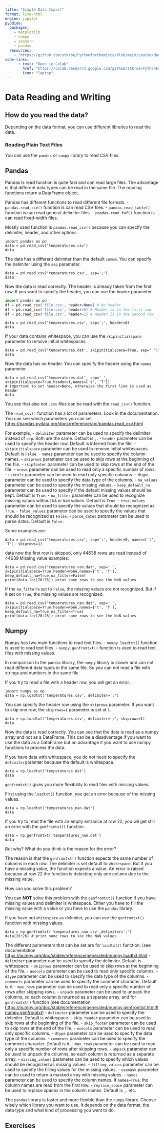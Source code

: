 ```yaml
---
title: "Simple Data Import"
format: live-html
engine: jupyter
pyodide:
  packages:
    - matplotlib
    - numpy
    - seaborn
    - pandas
  resources:
    - "https://github.com/stkroe/PythonforChemists/blob/main/course/data/"
code-links:
      - text: "Open in Colab"
        href: "https://colab.research.google.com/github/stkroe/PythonForChemists/blob/main/course/chapters/Basics/SimpleDataImport.ipynb"
        icon: "laptop"
--- 
```



# Data Reading and Writing {.unnumbered}


## How do you read the data? {.unnumbered}


Depending on the data format, you can use different libraries to read the data.


### Reading Plain Text Files {.unnumbered}

You can use the `pandas`  or `numpy` library to read CSV files. 



## Pandas {.unnumbered}
Pandas is read function is quite fast and can read large files.
The advantage is that different data types can be read in the same file. 
The reading functions return a DataFrame object. 

Pandas has different functions to read different file formats.
- `pandas.read_csv()` function is can read CSV files.
- `pandas.read_table()` function is can read general delimiter files.
- `pandas.read_fwf()` function is can read fixed-width files.


Mostly used function is
`pandas.read_csv()` 
because you can specify the delimiter, header, and other options.


```pyodide
import pandas as pd
data = pd.read_csv('temperatures.csv')
data
```

The data has a different delimiter than the default `comma`. You can specify the delimiter using the `sep` parameter.



```pyodide
data = pd.read_csv('temperatures.csv', sep=';')
data
```

Now the data is read correctly. The header is already taken from the first row. If you want to specify the header, you can use the `header` parameter.

```python
import pandas as pd
df = pd.read_csv('file.csv', header=None) # No header
df = pd.read_csv('file.csv', header=0) # Header is in the first row
df = pd.read_csv('file.csv', header=1) # Header is in the second row
```


```pyodide
data = pd.read_csv('temperatures.csv', sep=';', header=0)
data
```

If your data contains whitespace, you can use the `skipinitialspace` parameter to remove initial whitespaces.

```pyodide
data = pd.read_csv('temperatures.dat', skipinitialspace=True, sep=" ")
data
```

Now the data has no header. You can specify the header using the `names` parameter.


```pyodide
data = pd.read_csv('temperatures.dat', sep=' ', skipinitialspace=True,header=1,names=['t', 'T'])
# important to set header=None, otherwise the first line is used as header
data
```


You see that also not `.csv` files can be read with the `read_csv()` function.


The `read_csv()` function has a lot of parameters. 
Look in the documentation. You can see which parameters you can set [https://pandas.pydata.org/docs/reference/api/pandas.read_csv.html](https://pandas.pydata.org/docs/reference/api/pandas.read_csv.html)

For example,
- `delimiter` parameter can be used to specify the delimiter instead of `sep`. Both are the same. Default is `,`.
- `header` parameter can be used to specify the header row. Default is inferred from the file.
- `skipinitialspace` parameter can be used to remove initial whitespaces. Default is `False`.
- `names` parameter can be used to specify the column names.
- `skiprows` parameter can be used to skip rows at the beginning of the file.
- `skipfooter` parameter can be used to skip rows at the end of the file.
- `nrows` parameter can be used to read only a specific number of rows.
- `usecols` parameter can be used to read only specific columns.
- `dtype` parameter can be used to specify the data type of the columns.
- `na_values` parameter can be used to specify the missing values.
- `keep_default_na` parameter can be used to specify if the default missing values should be kept. Default is `True`.
- `na_filter` parameter can be used to recognize missing values without `NA` or `NaN` values. Default is `True`.
- `true_values` parameter can be used to specify the values that should be recognized as `True`.
- `false_values` parameter can be used to specify the values that should be recognized as `False`.
- `parse_dates` parameter can be used to parse dates. Default is `False`.




Some examples are:



```pyodide
data = pd.read_csv('temperatures.csv', sep=';', header=0, names=['t', 'T'], skiprows=1)
```
data now the first row is skipped, only 44638 rows are read instead of 44639
Missing value examples:


```pyodide
data = pd.read_csv('temperatures_nan.dat', sep=' ', skipinitialspace=True,header=None,names=['t', 'T'],  keep_default_na=True,na_filter=False)
print(data.loc[20:26]) print some rows to see the NaN values
```


If the `na_filter`is set to `False`, the missing values are not recognized. But if it set on `True`, the missing values are recognized.

```pyodide
data = pd.read_csv('temperatures_nan.dat', sep=' ', skipinitialspace=True,header=None,names=['t', 'T'],  keep_default_na=True,na_filter=True)
print(data.loc[20:26]) print some rows to see the NaN values
```


## Numpy {.unnumbered}
Numpy has two main functions to read text files.
- `numpy.loadtxt()` function is used to read text files.
- `numpy.genfromtxt()` function is used to read text files with missing values.

In comparison to the `pandas` library, the `numpy` library is slower and can not read different data types in the same file.
So you can not read a file with strings and numbers in the same file.



If you try to read a file with a header row, you will get an error. 


```pyodide
import numpy as np
data = np.loadtxt('temperatures.csv', delimiter=';')
```

You can specify the header row using the `skiprows` parameter.
If you want to skip one row, the `skiprows=1` parameter is set at `1`.


```pyodide
data = np.loadtxt('temperatures.csv', delimiter=';', skiprows=1)
data
```

Now the data is read correctly. You can see that the data is read as a numpy array and not as a DataFrame. This can be a disadvantage if you want to use the data as a DataFrame but an advantage if you want to use numpy functions to process the data.





If you have data with whitespace, you do not need to specify the `delimiter`paramter because the default is whitespace.


```pyodide
data = np.loadtxt('temperatures.dat')
data
```

`genfromtxt()` gives you more flexibility to read files with missing values. 


First using the `loadtxt()` function, you get an error because of the missing values. 


```pyodide
data = np.loadtxt('temperatures_nan.dat')
data
```

If you try to read the file with an empty entrance at row 22, you wil get still an error with the `genfromtxt()` function. 

```pyodide
data = np.genfromtxt('temperatures_nan.dat')
data
```

But why?
What do you think is the reason for the error?


::: {.callout-caution collapse="true"}
The reason is that the `genfromtxt()` function expects the same number of columns in each row. The delimiter is set default to `whitespace`. But if you have a missing value, the function expects a value.
An error is raised because at row 22 the function is detecting only one column due to the missing value.
:::


How can you solve this problem?

::: {.callout-caution collapse="true"}
You can **NOT** solve this problem with the `genfromtxt()` function if you have missing values and delimiter is whitespace.
Either you have to fill the missing value with a value or you have to use the `pandas` library.
:::



If you have not `whitespace` as delimiter, you can use the `genfromtxt()` function with missing values.


```pyodide
data = np.genfromtxt('temperatures_nan.csv',delimiter=';')
data[20:26] # print some rows to see the NaN values
```

The different parameters that can be set are for `loadtxt()` function:
(see documentation [https://numpy.org/doc/stable/reference/generated/numpy.loadtxt.html](https://numpy.org/doc/stable/reference/generated/numpy.loadtxt.html) 
- `delimiter` parameter can be used to specify the delimiter. Default is whitespace.
- `skiprows` parameter can be used to skip rows at the beginning of the file.
- `usecols` parameter can be used to read only specific columns.
- `dtype` parameter can be used to specify the data type of the columns.
- `comments` parameter can be used to specify the comment character. Default is `#`.
- `max_rows` parameter can be used to read only a specific number of rows after skipping rows.
- `unpack` parameter can be used to unpack the columns, so each column is returned as a separate array.
and for `genfromtxt()` function
(see documentation [https://numpy.org/doc/stable/reference/generated/numpy.genfromtxt.html#numpy.genfromtxt](https://numpy.org/doc/stable/reference/generated/numpy.genfromtxt.html#numpy.genfromtxt))
- `delimiter` parameter can be used to specify the delimiter. Default is whitespace.
- `skip_header` parameter can be used to skip rows at the beginning of the file.
- `skip_footer` parameter can be used to skip rows at the end of the file.
- `usecols` parameter can be used to read only specific columns.
- `dtype` parameter can be used to specify the data type of the columns.
- `comments` parameter can be used to specify the comment character. Default is `#`.
- `max_rows` parameter can be used to read only a specific number of rows after skipping rows.
- `unpack` parameter can be used to unpack the columns, so each column is returned as a separate array.
- `missing_values` parameter can be used to specify which values should be recognized as missing values.
- `filling_values` parameter can be used to specify the filling values for the missing values.
- `usemask` parameter can be used to return a masked array with missing values.
- `names` parameter can be used to specify the column names. If `names=True`, the column names are read from the first row.
- `replace_space` parameter can be used to replace spaces in the column names. Default is `_`.
etc.




::: {.callout-important}
The `pandas` library is faster and more flexible than the `numpy` library.
Choose wisely which library you want to use.
It depends on the data format, the data type and what kind of processing you want to do.
:::


## Exercises {.unnumbered}






